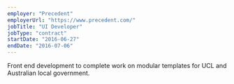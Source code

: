 ```yaml
---
employer: "Precedent"
employerUrl: "https://www.precedent.com/"
jobTitle: "UI Developer"
jobType: "contract"
startDate: "2016-06-27"
endDate: "2016-07-06"
---
```


Front end development to complete work on modular templates for UCL and Australian local government.
